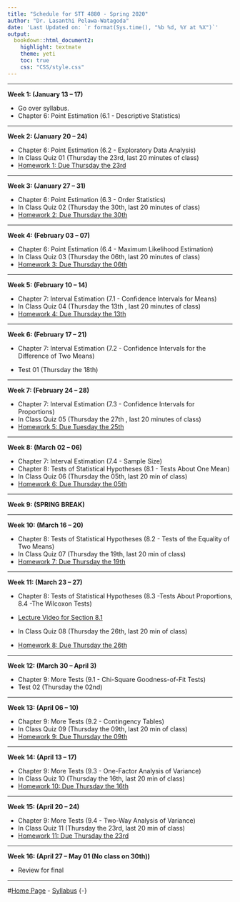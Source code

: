 ```yaml
---
title: "Schedule for STT 4880 - Spring 2020"
author: "Dr. Lasanthi Pelawa-Watagoda"
date: 'Last Updated on: `r format(Sys.time(), "%b %d, %Y at %X")`'
output: 
  bookdown::html_document2: 
    highlight: textmate
    theme: yeti
    toc: true
    css: "CSS/style.css"
---
```


***

**Week 1: (January 13 -- 17)**

* Go over syllabus.
* Chapter 6: Point Estimation (6.1 - Descriptive Statistics)


***

**Week 2: (January 20 -- 24)** 

* Chapter 6: Point Estimation (6.2 - Exploratory Data Analysis)
* In Class Quiz 01 (Thursday the 23rd, last 20 minutes of class)
* [Homework 1: Due Thursday the 23rd](Homework.html)

***

**Week 3: (January 27 -- 31)**

* Chapter 6: Point Estimation (6.3 - Order Statistics)
* In Class Quiz 02 (Thursday the 30th, last 20 minutes of class)
* [Homework 2: Due Thursday the 30th](Homework.html)

***

**Week 4: (February 03 -- 07)**

* Chapter 6: Point Estimation (6.4 - Maximum Likelihood Estimation)
* In Class Quiz 03 (Thursday the 06th, last 20 minutes of class)
* [Homework 3: Due Thursday the 06th](Homework.html)

***

**Week 5: (February 10 -- 14)**

* Chapter 7: Interval Estimation (7.1 - Confidence Intervals for Means)
* In Class Quiz 04 (Thursday the 13th , last 20 minutes of class)
* [Homework 4: Due Thursday the 13th](Homework.html)


***

**Week 6: (February 17 -- 21)**

* Chapter 7: Interval Estimation (7.2 - Confidence Intervals for the Difference
of Two Means)

* Test 01 (Thursday the 18th)

***

**Week 7: (February 24 -- 28)**

* Chapter 7: Interval Estimation (7.3 - Confidence Intervals for Proportions) 
* In Class Quiz 05 (Thursday the 27th , last 20 minutes of class)
* [Homework 5: Due Tuesday the 25th](Homework.html)

***

**Week 8: (March 02 -- 06)**

* Chapter 7: Interval Estimation (7.4 - Sample Size) 
* Chapter 8: Tests of Statistical Hypotheses (8.1 - Tests About One Mean) 
* In Class Quiz 06 (Thursday the 05th, last 20 min of class)
* [Homework 6: Due Thursday the 05th](Homework.html)

***

**Week 9: (SPRING BREAK)**



***

**Week 10: (March 16 -- 20)**

* Chapter 8: Tests of Statistical Hypotheses (8.2 - Tests of the Equality of Two Means)
* In Class Quiz 07 (Thursday the 19th, last 20 min of class)
* [Homework 7: Due Thursday the 19th](Homework.html)

***

**Week 11: (March 23 -- 27)**

* Chapter 8: Tests of Statistical Hypotheses (8.3 -Tests About Proportions, 8.4 -The Wilcoxon Tests)

* [Lecture Video for Section 8.1](https://appstate.zoom.us/rec/share/w8tXM-DM_G5OW7Pgsn7uQPU5HKToT6a80CYd-aZcxRor9UIMW2sDmEYygZOR5sim)

* In Class Quiz 08 (Thursday the 26th, last 20 min of class)
* [Homework 8: Due Thursday the 26th](Homework.html)

***

**Week 12: (March 30 -- April 3)**

* Chapter 9: More Tests (9.1 - Chi-Square Goodness-of-Fit Tests)
* Test 02 (Thursday the 02nd)



***

**Week 13: (April 06 -- 10)**

* Chapter 9: More Tests (9.2 - Contingency Tables)
* In Class Quiz 09 (Thursday the 09th, last 20 min of class)
* [Homework 9: Due Thursday the 09th](Homework.html)


***

**Week 14: (April 13 -- 17)**

* Chapter 9: More Tests (9.3 - One-Factor Analysis of Variance)
* In Class Quiz 10 (Thursday the 16th, last 20 min of class)
* [Homework 10: Due Thursday the 16th](Homework.html)

***

**Week 15: (April 20 -- 24)**

* Chapter 9: More Tests (9.4 - Two-Way Analysis of Variance)
* In Class Quiz 11 (Thursday the 23rd, last 20 min of class)
* [Homework 11: Due Thursday the 23rd](Homework.html)

***

**Week 16: (April 27 -- May 01 (No class on 30th))**

* Review for final

***

#[Home Page](http://Lasanthiwatagoda.github.io/STT3250Fall2019ClassRepo/index.html) - [Syllabus](https://Lasanthiwatagoda.github.io/STT3250Fall2019ClassRepo/Syllabus/STT3250Fall2019Syllabus.html) {-}  



